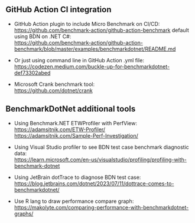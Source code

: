 ## GitHub Action CI integration

* GitHub Action plugin to include Micro Benchmark on CI/CD:  
  <https://github.com/benchmark-action/github-action-benchmark>
  default using BDN on .NET C#:  
  <https://github.com/benchmark-action/github-action-benchmark/blob/master/examples/benchmarkdotnet/README.md>

* Or just using command line in GitHub Action .yml file:  
  <https://codezen.medium.com/buckle-up-for-benchmarkdotnet-def73302abed>

* Microsoft Crank benchmark tool:  
  <https://github.com/dotnet/crank>

## BenchmarkDotNet additional tools

* Using Benchmark.NET ETWProfiler with PerfView:  
  <https://adamsitnik.com/ETW-Profiler/>  
  <https://adamsitnik.com/Sample-Perf-Investigation/>

* Using Visual Studio profiler to see BDN test case benchmark diagnostic data:  
  <https://learn.microsoft.com/en-us/visualstudio/profiling/profiling-with-benchmark-dotnet>

* Using JetBrain dotTrace to diagnose BDN test case:  
  <https://blog.jetbrains.com/dotnet/2023/07/11/dottrace-comes-to-benchmarkdotnet/>

* Use R lang to draw performance compare graph:  
  <https://makolyte.com/comparing-performance-with-benchmarkdotnet-graphs/>

